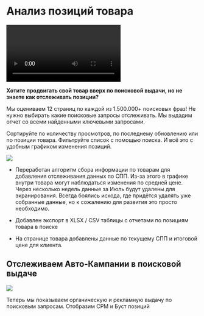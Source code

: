 # Анализ позиций товара

<video autoplay="" controls="true" controlslist="nodownload" class="w-full mt-4 rounded pb-4"><source src="https://newdash.neuromarket.online/videos/keywordsstats.mp4" type="video/mp4"/></video>

**Хотите продвигать свой товар вверх по поисковой выдачи, но не знаете как отслеживать позиции?**

Мы оцениваем 12 страниц по каждой из 1.500.000+ поисковых фраз! Не нужно выбирать какие поисковые запросы отслеживать. Мы выдадим отчет со всеми найденными ключевыми запросами.

Сортируйте по количеству просмотров, по последнему обновлению или по позиции товара. Фильтруйте список с помощью поиска. И всё это с удобным графиком изменения позиций.

![](/service/7.webp)

 - Переработан алгоритм сбора информации по товарам для добавления отслеживания данных по СПП. Из-за этого в графике внутри товара могут наблюдаться изменения по средней цене. Через несколько недель данные за Июль будут удалены для экранирования. Всегда боялись исхода, где придётся удалять уже собранные данные, но к сожалению для развития это просто необходимо.

 - Добавлен экспорт в XLSX / CSV таблицы с отчетами по позициям товара в поиске

 - На странице товара добавлены данные по текущему СПП и итоговой цене для клиента.

## Отслеживаем Авто-Кампании в поисковой выдаче

![](/service/9.webp)

Теперь мы показываем органическую и рекламную выдачу по поисковым запросам. Отобразим CPM и Буст позиций